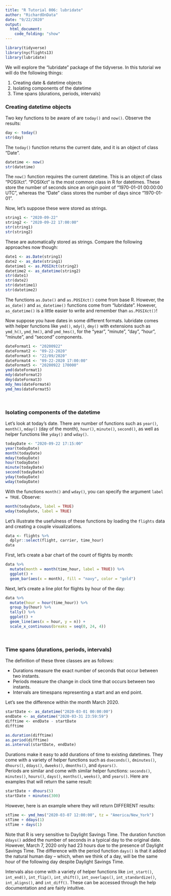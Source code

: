 ---
title: "R Tutorial 006: lubridate"
author: "RichardOnData"
date: "9/22/2020"
output: 
  html_document:
    code_folding: "show"
---

```{r Load Libraries}
library(tidyverse)
library(nycflights13) 
library(lubridate)
```

We will explore the "lubridate" package of the tidyverse. In this tutorial we will do the following things:

1)  Creating date & datetime objects
2)  Isolating components of the datetime
3)  Time spans (durations, periods, intervals)

### Creating datetime objects

Two key functions to be aware of are `today()` and `now()`. Observe the results:

```{r Today function}
day <- today()
str(day)
```

The `today()` function returns the current date, and it is an object of class "Date".

```{r Now function}
datetime <- now()
str(datetime)
```

The `now()` function requires the current datetime. This is an object of class "POSIXct". "POSIXct" is the most common class in R for datetimes. These store the number of seconds since an origin point of "1970-01-01 00:00:00 UTC", whereas the "Date" class stores the number of days since "1970-01-01".

Now, let's suppose these were stored as strings.

```{r Creating dates and datetimes as strings}
string1 <- "2020-09-22"
string2 <- "2020-09-22 17:00:00"
str(string1)
str(string2)
```

These are automatically stored as strings. Compare the following approaches now though:

```{r Converting strings to dates and datetimes}
date1 <- as.Date(string1)
date2 <- as_date(string1)
datetime1 <- as.POSIXct(string2)
datetime2 <- as_datetime(string2)
str(date1)
str(date2)
str(datetime1)
str(datetime2)
```

The functions `as.Date()` and `as.POSIXct()` come from base R. However, the `as_date()` and `as_datetime()` functions come from "lubridate". However, `as_datetime()` is a little easier to write and remember than `as.POSIXct()`!

Now suppose you have dates in some different formats. lubridate comes with helper functions like `ymd()`, `mdy()`, `dmy()` with extensions such as `ymd_h()`, `ymd_hm()`, and `ymd_hms()`, for the "year", "minute", "day", "hour", "minute", and "second" components.

```{r Helper functions}
dateFormat1 <- "20200922"
dateFormat2 <- "09-22-2020"
dateFormat3 <- "22/09/2020"
dateFormat4 <- "09-22-2020 17:00:00"
dateFormat5 <- "20200922 170000"
ymd(dateFormat1)
mdy(dateFormat2)
dmy(dateFormat3)
mdy_hms(dateFormat4)
ymd_hms(dateFormat5)
```

<br>

### Isolating components of the datetime

Let's look at today's date. There are number of functions such as `year()`, `month()`, `mday()` (day of the month), `hour()`, `minute()`, `second()`, as well as helper functions like `yday()` and `wday()`.

```{r Component functions}
todayDate <- "2020-09-22 17:15:00"
year(todayDate)
month(todayDate)
mday(todayDate)
hour(todayDate)
minute(todayDate)
second(todayDate)
yday(todayDate)
wday(todayDate)
```

With the functions `month()` and `wday()`, you can specify the argument `label = TRUE`. Observe:

```{r Component functions with labels}
month(todayDate, label = TRUE)
wday(todayDate, label = TRUE)
```

Let's illustrate the usefulness of these functions by loading the `flights` data and creating a couple visualizations.

```{r Create dataset}
data <- flights %>%
  dplyr::select(flight, carrier, time_hour)
data
```

First, let's create a bar chart of the count of flights by month:

```{r Bar plot example}
data %>%
  mutate(month = month(time_hour, label = TRUE)) %>%
  ggplot() +
  geom_bar(aes(x = month), fill = "navy", color = "gold")
```

Next, let's create a line plot for flights by hour of the day:

```{r Line plot example}
data %>%
  mutate(hour = hour(time_hour)) %>%
  group_by(hour) %>%
  tally() %>%
  ggplot() +
  geom_line(aes(x = hour, y = n)) +
  scale_x_continuous(breaks = seq(0, 24, 4))
```

<br>

### Time spans (durations, periods, intervals)

The definition of these three classes are as follows:

-   Durations measure the exact number of seconds that occur between two instants.
-   Periods measure the change in clock time that occurs between two instants.
-   Intervals are timespans representing a start and an end point.

Let's see the difference within the month March 2020.

```{r Creating a difftime object}
startDate <- as_datetime("2020-03-01 00:00:00")
endDate <- as_datetime("2020-03-31 23:59:59")
difftime <- endDate - startDate
difftime
```

```{r Examples of the three classes}
as.duration(difftime)
as.period(difftime)
as.interval(startDate, endDate)
```

Durations make it easy to add durations of time to existing datetimes. They come with a variety of helper functions such as `dseconds()`, `dminutes()`, `dhours()`, `ddays()`, `dweeks()`, `dmonths()`, and `dyears()`.\
Periods are similar and come with similar helper functions: `seconds()`, `minutes()`, `hours()`, `days()`, `months()`, `weeks()`, and `years()`. Here are examples that will return the same result:

```{r Duration and period examples}
startDate + dhours(5)
startDate + minutes(300)
```

However, here is an example where they will return DIFFERENT results:

```{r Discrepancy between duration and period}
stTime <- ymd_hms("2020-03-07 12:00:00", tz = "America/New_York")
stTime + ddays(1)
stTime + days(1)
```

Note that R is very sensitive to Daylight Savings Time. The duration function `ddays()` added the number of seconds in a typical day to the original date. However, March 7, 2020 only had 23 hours due to the presence of Daylight Savings Time. The difference with the period function `days()` is that it added the natural human day -- which, when we think of a day, will be the same hour of the following day despite Daylight Savings Time.

Intervals also come with a variety of helper functions like `int_start()`, `int_end()`, `int_flip()`, `int_shift()`, `int_overlaps()`, `int_standardize()`, `int_aligns()`, and `int_diff()`. These can be accessed through the help documentation and are fairly intuitive.
